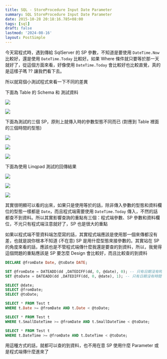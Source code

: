 ```yaml
---
title: SQL - StoreProcedure Input Date Parameter
summary: SQL StoreProcedure Input Date Parameter
date: 2015-10-28 20:18:16.785+08:00
tags: [sql]
draft: false
lastmod: '2024-08-16'
layout: PostSimple
---
```


今天寫程式時，遇到傳給 SqlServer 的 SP 參數，不知道是要使用 `DateTime.Now` 比較好，還是使用 `DateTime.Today` 比較好。如果 Where 條件就只要等於那一天就好了，從這個方面來看，好像使用 `DateTime.Today` 會比較好也比較直覺，真的是這樣子嗎 ?? 讓我們看下去。

所以就寫個小測試程式來看一下不同的差異

下面為 Table 的 Schema 和 測試資料

![](/static/images/404.webp)

![](/static/images/404.webp)

下面為測試的三個 SP，原則上就傳入時的參數型態不同而已 (對應到 Table 裡面的三個時間的型態)

![](/static/images/404.webp)

![](/static/images/404.webp)

![](/static/images/404.webp)

下面為使用 Linqpad 測試的回傳結果

![](/static/images/404.webp)

![](/static/images/404.webp)

![](/static/images/404.webp)

其實很明顯可以看的出來，如果只是使用等於的話，除非傳入參數的型態和資料欄位的型態一樣都是 `Date`，而且程式端需要使用 `DateTime.Today` 傳入，不然的話都查不到資料。所以其實影響查詢的重點有三個：程式端參數、SP 參數和資料欄位，不光只有程式端注意就好了，SP 也是很大的重點

如果以程式端不管資料端怎麼寫的話，其實程式端應該是使用那一個來傳都沒有差，也就是說你根本不知道 (不在意) SP 是用什麼型態來接參數的。其實站在 SP 的角度來看的話，應該也是不管程式端傳什麼我還是要查的到資料，所以，我覺得這個問題的重點應該是 SP 要怎麼 Design 會比較好，而且比較查的到資料

```sql
DECLARE @fromDate Date, @toDate DATE;

SET @fromDate = DATEADD(dd ,DATEDIFF(dd, 0, @date), 0); -- 只有日期沒有時間
SET @toDate = DATEADD(dd ,DATEDIFF(dd, 0, @date), 1); -- 只有日期沒有時間

SELECT @date;
SELECT @fromDate;
SELECT @toDate;

SELECT * FROM Test t
WHERE t.Date >= @fromDate AND t.Date < @toDate;

SELECT * FROM Test t
WHERE t.SmallDateTime >= @fromDate AND t.SmallDateTime < @toDate;

SELECT * FROM Test t
WHERE t.DateTime >= @fromDate AND t.DateTime < @toDate;
```

用這種方式的話，就都可以查的到資料，也不用在意 SP 使用什麼 Parameter 或是程式端傳什麼進來了
